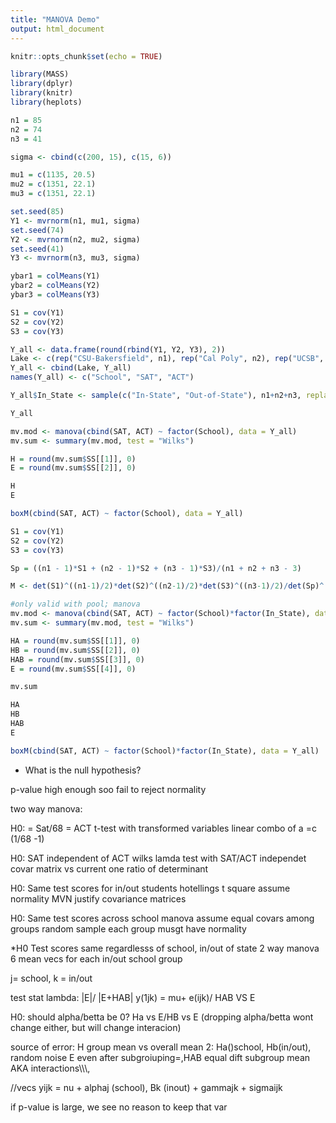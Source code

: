 ---
title: "MANOVA Demo"
output: html_document
---


```{r setup, include=FALSE}
knitr::opts_chunk$set(echo = TRUE)
```

```{r}
library(MASS)
library(dplyr)
library(knitr)
library(heplots)

n1 = 85
n2 = 74
n3 = 41

sigma <- cbind(c(200, 15), c(15, 6))

mu1 = c(1135, 20.5)
mu2 = c(1351, 22.1)
mu3 = c(1351, 22.1)

set.seed(85)
Y1 <- mvrnorm(n1, mu1, sigma)
set.seed(74)
Y2 <- mvrnorm(n2, mu2, sigma)
set.seed(41)
Y3 <- mvrnorm(n3, mu3, sigma)

ybar1 = colMeans(Y1)
ybar2 = colMeans(Y2)
ybar3 = colMeans(Y3)

S1 = cov(Y1)
S2 = cov(Y2)
S3 = cov(Y3)

Y_all <- data.frame(round(rbind(Y1, Y2, Y3), 2))
Lake <- c(rep("CSU-Bakersfield", n1), rep("Cal Poly", n2), rep("UCSB", n3))
Y_all <- cbind(Lake, Y_all)
names(Y_all) <- c("School", "SAT", "ACT")

Y_all$In_State <- sample(c("In-State", "Out-of-State"), n1+n2+n3, replace = TRUE)
```

```{r}
Y_all
```

```{r}
mv.mod <- manova(cbind(SAT, ACT) ~ factor(School), data = Y_all)
mv.sum <- summary(mv.mod, test = "Wilks")

H = round(mv.sum$SS[[1]], 0)
E = round(mv.sum$SS[[2]], 0)

H
E
```


```{r}
boxM(cbind(SAT, ACT) ~ factor(School), data = Y_all)

S1 = cov(Y1)
S2 = cov(Y2)
S3 = cov(Y3)

Sp = ((n1 - 1)*S1 + (n2 - 1)*S2 + (n3 - 1)*S3)/(n1 + n2 + n3 - 3)

M <- det(S1)^((n1-1)/2)*det(S2)^((n2-1)/2)*det(S3)^((n3-1)/2)/det(Sp)^((n1 + n2 + n3 - 3)/2)

```


```{r}

#only valid with pool; manova
mv.mod <- manova(cbind(SAT, ACT) ~ factor(School)*factor(In_State), data = Y_all)
mv.sum <- summary(mv.mod, test = "Wilks")

HA = round(mv.sum$SS[[1]], 0)
HB = round(mv.sum$SS[[2]], 0)
HAB = round(mv.sum$SS[[3]], 0)
E = round(mv.sum$SS[[4]], 0)

mv.sum
```

```{r}
HA
HB
HAB
E
```


```{r}
boxM(cbind(SAT, ACT) ~ factor(School)*factor(In_State), data = Y_all)
```

* What is the null hypothesis?

p-value high enough soo fail to reject normality


two way manova:

H0: = Sat/68 = ACT
t-test with transformed variables linear combo of a =c (1/68 -1)

H0: SAT independent of ACT
wilks lamda test with SAT/ACT independet covar matrix vs current one
ratio of determinant

H0: Same test scores for in/out students
hotellings t square
assume normality MVN
justify covariance matrices

H0: Same test scores across school
manova
assume equal covars among groups
random sample
each group musgt have normality

*H0 Test scores same regardlesss of school, in/out of state
2 way manova
 6 mean vecs for each in/out school group
 
j= school, k = in/out

test stat lambda: |E|/ |E+HAB|
y(1jk) = mu+ e(ijk)/ HAB VS E


H0: should alpha/betta be 0? Ha vs E/HB vs E (dropping alpha/betta wont change either, but will change interacion)

source of error: H group mean vs overall mean
2: Ha()school, Hb(in/out), random noise E even after subgroiuping=,HAB equal dift subgroup mean AKA interactions\\\\\\, 

//vecs
yijk = nu + alphaj (school), Bk (inout) + gammajk + sigmaijk


if p-value is large, we see no reason to keep that var
